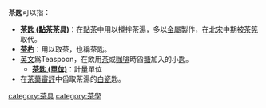 
'''茶匙'''可以指：
*'''[[茶匙_(點茶茶具)|茶匙 (點茶茶具)]]'''：在[[點茶|點茶]]中用以攪拌茶湯，多以[[金屬|金屬]]製作，在[[北宋|北宋]]中期被[[茶筅|茶筅]]取代。
*'''[[茶杓|茶杓]]'''：用以取茶，也稱茶匙。
*[[英文|英文]]爲Teaspoon，在飲用[[茶|茶]]或[[咖啡|咖啡]]時舀[[糖|糖]]加入的小[[匙|匙]]。
**'''[[茶匙_(單位)|茶匙 (單位)]]'''：計量單位
*在[[茶葉審評|茶葉審評]]中舀取茶湯的[[白瓷|白瓷]]匙。

{{disambig|Cat=二字消歧義|X}}
[[category:茶具|category:茶具]]
[[category:茶學|category:茶學]]